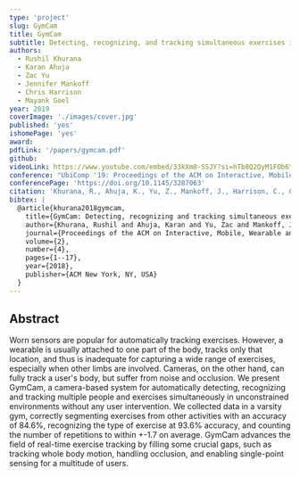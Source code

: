 ```yaml
---
type: 'project'
slug: GymCam
title: GymCam
subtitle: Detecting, recognizing, and tracking simultaneous exercises in unconstrained scenes
authors:
  - Rushil Khurana
  - Karan Ahuja
  - Zac Yu
  - Jennifer Mankoff
  - Chris Harrison
  - Mayank Goel
year: 2019
coverImage: './images/cover.jpg'
published: 'yes'
ishomePage: 'yes'
award:
pdfLink: '/papers/gymcam.pdf'
github:
videoLink: https://www.youtube.com/embed/33kXm8-SSJY?si=hTb8Q2QyM1FOb6Y7
conference: "UbiComp '19: Proceedings of the ACM on Interactive, Mobile, Wearable and Ubiquitous Technologies"
conferencePage: 'https://doi.org/10.1145/3287063'
citation: 'Khurana, R., Ahuja, K., Yu, Z., Mankoff, J., Harrison, C., & Goel, M. (2018). GymCam: Detecting, recognizing and tracking simultaneous exercises in unconstrained scenes. Proceedings of the ACM on Interactive, Mobile, Wearable and Ubiquitous Technologies, 2(4), 1-17.'
bibtex: |
  @article{khurana2018gymcam,
    title={GymCam: Detecting, recognizing and tracking simultaneous exercises in unconstrained scenes},
    author={Khurana, Rushil and Ahuja, Karan and Yu, Zac and Mankoff, Jennifer and Harrison, Chris and Goel, Mayank},
    journal={Proceedings of the ACM on Interactive, Mobile, Wearable and Ubiquitous Technologies},
    volume={2},
    number={4},
    pages={1--17},
    year={2018},
    publisher={ACM New York, NY, USA}
  }
---
```


## Abstract

Worn sensors are popular for automatically tracking exercises. However, a wearable is usually attached to one part of the body, tracks only that location, and thus is inadequate for capturing a wide range of exercises, especially when other limbs are involved. Cameras, on the other hand, can fully track a user's body, but suffer from noise and occlusion. We present GymCam, a camera-based system for automatically detecting, recognizing and tracking multiple people and exercises simultaneously in unconstrained environments without any user intervention. We collected data in a varsity gym, correctly segmenting exercises from other activities with an accuracy of 84.6%, recognizing the type of exercise at 93.6% accuracy, and counting the number of repetitions to within +-1.7 on average. GymCam advances the field of real-time exercise tracking by filling some crucial gaps, such as tracking whole body motion, handling occlusion, and enabling single-point sensing for a multitude of users.
